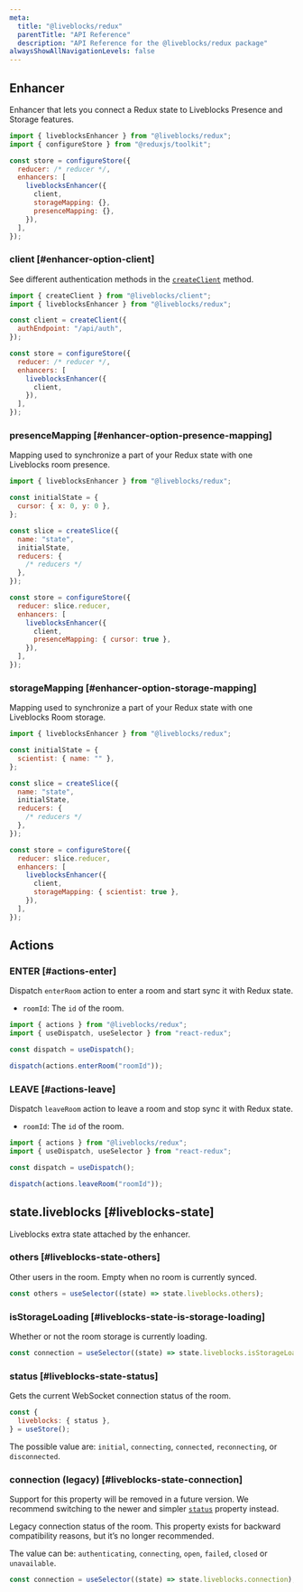 ```yaml
---
meta:
  title: "@liveblocks/redux"
  parentTitle: "API Reference"
  description: "API Reference for the @liveblocks/redux package"
alwaysShowAllNavigationLevels: false
---
```


## Enhancer

Enhancer that lets you connect a Redux state to Liveblocks Presence and Storage
features.

```js
import { liveblocksEnhancer } from "@liveblocks/redux";
import { configureStore } from "@reduxjs/toolkit";

const store = configureStore({
  reducer: /* reducer */,
  enhancers: [
    liveblocksEnhancer({
      client,
      storageMapping: {},
      presenceMapping: {},
    }),
  ],
});
```

### client [#enhancer-option-client]

See different authentication methods in the [`createClient`][] method.

```js highlight="1,4-6,12"
import { createClient } from "@liveblocks/client";
import { liveblocksEnhancer } from "@liveblocks/redux";

const client = createClient({
  authEndpoint: "/api/auth",
});

const store = configureStore({
  reducer: /* reducer */,
  enhancers: [
    liveblocksEnhancer({
      client,
    }),
  ],
});
```

### presenceMapping [#enhancer-option-presence-mapping]

Mapping used to synchronize a part of your Redux state with one Liveblocks room
presence.

```js highlight="20"
import { liveblocksEnhancer } from "@liveblocks/redux";

const initialState = {
  cursor: { x: 0, y: 0 },
};

const slice = createSlice({
  name: "state",
  initialState,
  reducers: {
    /* reducers */
  },
});

const store = configureStore({
  reducer: slice.reducer,
  enhancers: [
    liveblocksEnhancer({
      client,
      presenceMapping: { cursor: true },
    }),
  ],
});
```

### storageMapping [#enhancer-option-storage-mapping]

Mapping used to synchronize a part of your Redux state with one Liveblocks Room
storage.

```js highlight="20"
import { liveblocksEnhancer } from "@liveblocks/redux";

const initialState = {
  scientist: { name: "" },
};

const slice = createSlice({
  name: "state",
  initialState,
  reducers: {
    /* reducers */
  },
});

const store = configureStore({
  reducer: slice.reducer,
  enhancers: [
    liveblocksEnhancer({
      client,
      storageMapping: { scientist: true },
    }),
  ],
});
```

## Actions

### ENTER [#actions-enter]

Dispatch `enterRoom` action to enter a room and start sync it with Redux state.

- `roomId`: The `id` of the room.

```js
import { actions } from "@liveblocks/redux";
import { useDispatch, useSelector } from "react-redux";

const dispatch = useDispatch();

dispatch(actions.enterRoom("roomId"));
```

### LEAVE [#actions-leave]

Dispatch `leaveRoom` action to leave a room and stop sync it with Redux state.

- `roomId`: The `id` of the room.

```js
import { actions } from "@liveblocks/redux";
import { useDispatch, useSelector } from "react-redux";

const dispatch = useDispatch();

dispatch(actions.leaveRoom("roomId"));
```

## state.liveblocks [#liveblocks-state]

Liveblocks extra state attached by the enhancer.

### others [#liveblocks-state-others]

Other users in the room. Empty when no room is currently synced.

```js
const others = useSelector((state) => state.liveblocks.others);
```

### isStorageLoading [#liveblocks-state-is-storage-loading]

Whether or not the room storage is currently loading.

```js
const connection = useSelector((state) => state.liveblocks.isStorageLoading);
```

### status [#liveblocks-state-status]

Gets the current WebSocket connection status of the room.

```js
const {
  liveblocks: { status },
} = useStore();
```

The possible value are: `initial`, `connecting`, `connected`, `reconnecting`, or
`disconnected`.

### connection (legacy) [#liveblocks-state-connection]

<Banner title="Deprecated since 1.1" type="warning">

Support for this property will be removed in a future version. We recommend
switching to the newer and simpler [`status`][] property instead.

</Banner>

Legacy connection status of the room. This property exists for backward
compatibility reasons, but it’s no longer recommended.

The value can be: `authenticating`, `connecting`, `open`, `failed`, `closed` or
`unavailable`.

```js
const connection = useSelector((state) => state.liveblocks.connection);
```

[`createclient`]: /docs/api-reference/liveblocks-client#createClient
[`status`]: /docs/api-reference/liveblocks-redux#liveblocks-state-status
